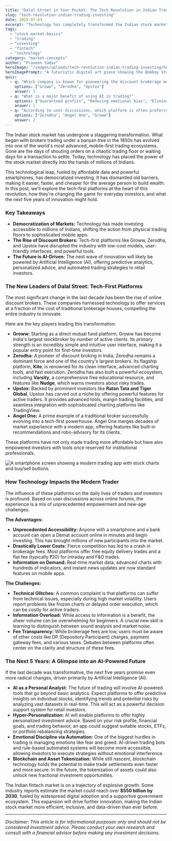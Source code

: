 ```yaml
---
title: "Dalal Street in Your Pocket: The Tech Revolution in Indian Trading"
slug: "tech-revolution-indian-trading-investing"
date: 2025-07-03
excerpt: "Technology has completely transformed the Indian stock market. Discover the tech-first platforms leading the charge, how they impact daily trading, and what the future holds for investors."
tags:
  - "stock-market-basics"
  - "trading"
  - "investing"
  - "fintech"
  - "technology"
category: "market-concepts"
author: "Praveen Yadav"
heroImage: "/images/uploads/tech-revolution-indian-trading-investing/hero-image.jpg"
heroImagePrompt: "A futuristic digital art piece showing the Bombay Stock Exchange building transforming into a smartphone, with stock charts and data streams flowing out, symbolizing the shift from physical to digital trading in India."
quiz:
  - q: "Which company is known for pioneering the discount brokerage model in India?"
    options: ["Groww", "Zerodha", "Upstox"]
    answer: 1
  - q: "What is a major benefit of using AI in trading?"
    options: ["Guaranteed profits", "Reducing emotional bias", "Eliminating all risk"]
    answer: 1
  - q: "According to user discussions, which platform is often preferred for its beginner-friendly user interface?"
    options: ["Zerodha", "Angel One", "Groww"]
    answer: 2
---
```


The Indian stock market has undergone a staggering transformation. What began with brokers trading under a banyan tree in the 1850s has evolved into one of the world's most advanced, mobile-first trading ecosystems. Gone are the days of shouting orders on a chaotic trading floor or waiting days for a transaction to settle. Today, technology has placed the power of the stock market directly into the hands of millions of Indians.

This technological leap, fueled by affordable data and powerful smartphones, has democratized investing. It has dismantled old barriers, making it easier, faster, and cheaper for the average person to build wealth. In this post, we'll explore the tech-first platforms at the heart of this revolution, how they're changing the game for everyday investors, and what the next five years of innovation might hold.

### Key Takeaways
*   **Democratization of Markets:** Technology has made investing accessible to millions of Indians, shifting the action from physical trading floors to sophisticated mobile apps.
*   **The Rise of Discount Brokers:** Tech-first platforms like Groww, Zerodha, and Upstox have disrupted the industry with low-cost models, user-friendly interfaces, and powerful tools.
*   **The Future is AI-Driven:** The next wave of innovation will likely be powered by Artificial Intelligence (AI), offering predictive analytics, personalized advice, and automated trading strategies to retail investors.

### The New Leaders of Dalal Street: Tech-First Platforms

The most significant change in the last decade has been the rise of online discount brokers. These companies harnessed technology to offer services at a fraction of the cost of traditional brokerage houses, compelling the entire industry to innovate.

Here are the key players leading this transformation:

*   **Groww:** Starting as a direct mutual fund platform, Groww has become India's largest stockbroker by number of active clients. Its primary strength is an incredibly simple and intuitive user interface, making it a popular entry point for first-time investors.
*   **Zerodha:** A pioneer of discount broking in India, Zerodha remains a dominant force and one of the country's largest brokers. Its flagship platform, **Kite**, is renowned for its clean interface, advanced charting tools, and fast execution. Zerodha has also built a powerful ecosystem, including **Varsity**, a comprehensive free educational resource, and features like **Nudge**, which warns investors about risky trades.
*   **Upstox:** Backed by prominent investors like **Ratan Tata and Tiger Global**, Upstox has carved out a niche by offering powerful features for active traders. It provides advanced tools, margin trading facilities, and seamless integration with sophisticated charting platforms like TradingView.
*   **Angel One:** A prime example of a traditional broker successfully evolving into a tech-first powerhouse. Angel One merges decades of market experience with a modern app, offering features like built-in recommendations and robo-advisory for its clients.

These platforms have not only made trading more affordable but have also empowered investors with tools once reserved for institutional professionals.

![A smartphone screen showing a modern trading app with stock charts and buy/sell buttons.](/images/uploads/tech-revolution-indian-trading-investing/trading-app-interface.png)

### How Technology Impacts the Modern Trader

The influence of these platforms on the daily lives of traders and investors is profound. Based on user discussions across online forums, the experience is a mix of unprecedented empowerment and new-age challenges.

**The Advantages:**

*   **Unprecedented Accessibility:** Anyone with a smartphone and a bank account can open a Demat account online in minutes and begin investing. This has brought millions of new participants into the market.
*   **Drastically Lower Costs:** Fierce competition has led to a crash in brokerage fees. Most platforms offer free equity delivery trades and a flat fee (typically ₹20) for intraday and F&O trades.
*   **Information on Demand:** Real-time market data, advanced charts with hundreds of indicators, and instant news updates are now standard features on mobile apps.

**The Challenges:**

*   **Technical Glitches:** A common complaint is that platforms can suffer from technical issues, especially during high market volatility. Users report problems like frozen charts or delayed order execution, which can be costly for active traders.
*   **Information Overload:** While access to information is a benefit, the sheer volume can be overwhelming for beginners. A crucial new skill is learning to distinguish between sound analysis and market noise.
*   **Fee Transparency:** While brokerage fees are low, users must be aware of other costs like DP (Depository Participant) charges, payment gateway fees, and various taxes. Debates between platforms often center on the clarity and structure of these fees.

### The Next 5 Years: A Glimpse into an AI-Powered Future

If the last decade was transformative, the next five years promise even more radical changes, driven primarily by Artificial Intelligence (AI).

*   **AI as a Personal Analyst:** The future of trading will involve AI-powered tools that go beyond basic analytics. Expect platforms to offer predictive insights on individual stocks, identifying trends and potential risks by analyzing vast datasets in real-time. This will act as a powerful decision support system for retail investors.
*   **Hyper-Personalization:** AI will enable platforms to offer highly personalized investment advice. Based on your risk profile, financial goals, and trading behavior, an app could suggest suitable stocks, ETFs, or portfolio rebalancing strategies.
*   **Emotional Discipline via Automation:** One of the biggest hurdles in trading is managing emotions like fear and greed. AI-driven trading bots and rule-based automated systems will become more accessible, allowing investors to execute strategies without emotional interference.
*   **Blockchain and Asset Tokenization:** While still nascent, blockchain technology holds the potential to make trade settlements even faster and more secure. In the future, the tokenization of assets could also unlock new fractional investment opportunities.

The Indian fintech market is on a trajectory of explosive growth. Some industry reports estimate the market could reach over **$550 billion by 2030**, fueled by widespread digital adoption and a supportive government ecosystem. This expansion will drive further innovation, making the Indian stock market more efficient, inclusive, and data-driven than ever before.

***

*Disclaimer: This article is for informational purposes only and should not be considered investment advice. Please conduct your own research and consult with a financial advisor before making any investment decisions.*